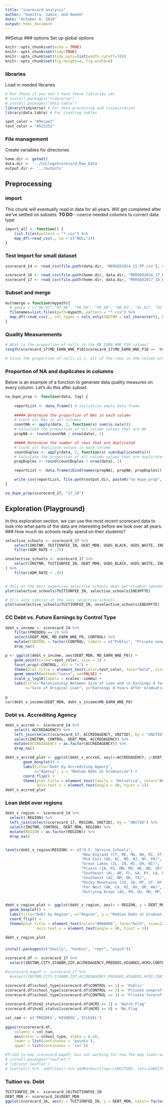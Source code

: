 ```yaml
---
title: "scorecard_analysis"
author: "Sumitra, Jamie, and Naeem"
date: "October 8, 2019"
output: html_document
---
```


##Setup
### options
Set up global options

```r
knitr::opts_chunk$set(echo = TRUE)
knitr::opts_chunk$set(tidy=TRUE)
knitr::opts_chunk$set(tidy.opts=list(width.cutoff=70))
knitr::opts_chunk$set(fig.height=4, fig.width=6)
```


### libraries
Load in needed libraries 
```r
# Run these if you don't have these libraries yet
# install.packages("tidyverse") 
# install.packages("data.table")
library(tidyverse) # For data processing and visualization
library(data.table) # For creating tables

spot_color = "#9ecae1" 
text_color = "#525252"
```

### File management
Create variables for directories
```r
home.dir <- getwd()
data.dir <- '../CollegeScorecard_Raw_Data'
output.dir <- '../outputs'
```

## Preprocessing
### import
This chunk will eventually read in data for all years. Will get completed after we've settled on subsets. 
__TO DO__
- coerce needed columns to correct data type
```r
import_all <- function() {
    list.files(pattern = "*.csv") %>% 
    map_df(~read_csv(., na = c("NULL")))
}
```

### Test Import for small dataset
```r

scorecard_14 <- read_csv(file.path(data.dir, 'MERGED2014_15_PP.csv'), na = c("NULL", "PrivacySuppressed")) 

scorecard_16 <- read_csv(file.path(home.dir, data.dir, "MERGED2016_17_PP.csv"), na = c("NULL", "PrivacySuppressed"))
scorecard_17 <- read_csv(file.path(home.dir, data.dir, "MERGED2017_18_PP.csv"), na = c("NULL", "PrivacySuppressed"))
```

### Subset and merge
```r
multmerge = function(mypath){
  # years = c("96_97","97_98", "98_99", "99_00", "00_01", "01_02", "02_03", "03_04", "04_05", "05_06", "06_07", "07_08", "08_09", "09_10", "10_11", "11_12", "12_13", "13_14", "14_15", "15_16", "16_17", "17_18")
  filenames=list.files(path=mypath, pattern = "*.csv") %>% 
  map_df(~read_csv(., col_types = cols_only(INSTNM = col_character(), HCM2 = col_integer(), PREDDEG = col_integer(), HIGHDEG = col_integer(), REGION = col_integer()), na = c("", "NA")), .id = years)
}
```


### Quality Measurements
```r
# What is the proportion of nulls in the MD_EARN_WNE_P10 column?
length(scorecard_17$MD_EARN_WNE_P10[scorecard_17$MD_EARN_WNE_P10 == 'NULL']) /nrow(scorecard_17)

# Since the proportion of nulls is 1, all of the rows in the column are NULL.
```

### Proportion of NA and duplicates in columns
Below is an example of a function to generate data quality measures on every column. Let's do this after subset. 
```r
na_dupe_prop <- function(data, tag) {
  
    reportList <- data_frame() # initialize empty data frame
    
    ##### Determine the proportion of NAs in each column
    # Count all NAs in all columns
    countNA <- apply(data, 2, function(x) sum(is.na(x)))
    # Calculate the proportion of all column values that are NA
    propNA <- round(countNA / nrow(data), 2)

    ##### Determine the number of rows that are duplicated
    # Count all duplicate values in each column
    countDuples <- apply(data, 2, function(x) sum(duplicated(x)))
    # Calculate the proportion of all column values that are duplicates
    propDuples <- round(countDuples / nrow(data), 2)

    reportList <- data.frame(cbind(names(propNA), propNA, propDuples))

    write_csv(reportList, file.path(output.dir, paste0("na_dupe_prop", tag, ".csv")))
}

na_dupe_prop(scorecard_17, "17_18")
```

## Exploration (Playground)

In this exploration section, we can use the most recent scorecard data to look into what parts of the data are interesting before we look over all years.
### How much do schools really spend on their students?
```r
selective_schools <- scorecard_17 %>%
    select(INSTNM, TUITIONFEE_IN, DEBT_MDN, UGDS_BLACK, UGDS_WHITE, INEXPFTE, ADM_RATE, AVGFACSAL) %>%
    filter(ADM_RATE < .25)

unselective_schools <- scorecard_17 %>%
    select(INSTNM, TUITIONFEE_IN, DEBT_MDN, UGDS_BLACK, UGDS_WHITE, INEXPFTE, ADM_RATE, AVGFACSAL
) %>%
    filter(ADM_RATE < .95)


# Only at the most expensive selective schools does per-student spending really go up with tuition 
plot(selective_schools$TUITIONFEE_IN, selective_schools$INEXPFTE)

# It's very similar at the less selective schools
plot(unselective_schools$TUITIONFEE_IN, unselective_schools$INEXPFTE)
```

### CC Debt vs. Future Earnings by Control Type
```r
debt_v_income <- scorecard_14 %>%
    filter(PREDDEG == 2) %>%
    select(DEBT_MDN, MD_EARN_WNE_P8, CONTROL) %>%
    mutate(CONTROL = factor(CONTROL, labels = c("Public", "Private nonprofit", "Private for-profit"))) %>%
    drop_na()

p <- ggplot(debt_v_income, aes(DEBT_MDN, MD_EARN_WNE_P8)) +
    geom_point(colour=spot_color, size = 2) +
    facet_wrap(~CONTROL, dir = "v") +
    theme(plot.title = element_text(color=text_color, face="bold", size=12, hjust=.5, lineheight=.65)) +
    geom_smooth(method="loess", se=FALSE) +
    scale_y_log10(labels = scales::comma) +
    labs(title="Relationship Between Size of Loan and \n Earnings 8 Years After Graduation \n By Type of School \n (Associate degrees only)",
         x="Size of Original Loan", y="Earnings 8 Years After Graduation") 
    
p
cor(debt_v_income$DEBT_MDN, debt_v_income$MD_EARN_WNE_P8)

```
### Debt vs. Accrediting Agency
```r
debt_v_accred <- scorecard_14 %>%
    select(-ACCREDAGENCY) %>%
    left_join(select(scorecard_17, ACCREDAGENCY, UNITID), by = "UNITID") %>%
    select(INSTNM, CONTROL, DEBT_MDN, ACCREDAGENCY) %>%
    mutate(ACCREDAGENCY = as.factor(ACCREDAGENCY)) %>%
    drop_na()

debt_v_accred_plot <- ggplot(debt_v_accred, aes(x=ACCREDAGENCY, y=DEBT_MDN)) + 
        geom_boxplot() +
        labs(title="Debt by Accrediting Agency",
             x="Agency", y = "Median Debt at Graduation") +
        coord_flip() +
        theme(plot.title = element_text(family = "Helvetica", color="#666666", face="bold", size=12, hjust=.5),
              axis.text.x = element_text(angle = 90, hjust = 1))
debt_v_accred_plot
```

### Loan debt over regions
```r
debt_v_region <- scorecard_14 %>% 
  select(-REGION) %>% 
  left_join(select(scorecard_17, REGION, UNITID), by = "UNITID") %>% 
  select(INSTNM, CONTROL, DEBT_MDN, REGION) %>% 
  mutate(REGION = as.factor(REGION)) %>% 
  drop_na()


levels(debt_v_region$REGION) <- c("U.S. Service Schools",
                                  "New England (CT, ME, MA, NH, RI, VT)",
                                  "Mid East (DE, DC, MD, NJ, NY, PA)",
                                  "Great Lakes (IL, IN, MI, OH, WI)",
                                  "Plains (IA, KS, MN, MO, NE, ND, SD)",
                                  "Southeast (AL, AR, FL, GA, KY, LA, MS, NC, SC, TN, VA, WV)",
                                  "Southwest (AZ, NM, OK, TX)",
                                  "Rocky Mountains (CO, ID, MT, UT, WY)",
                                  "Far West (AK, CA, HI, NV, OR, WA)",
                                  "Outlying Areas (AS, FM, GU, MH, MP, PR, PW, VI")


debt_v_region_plot <- ggplot(debt_v_region, aes(x = REGION, y = DEBT_MDN)) +
  geom_boxplot() +
  labs(title="Debt by Region", x="Region", y = "Median Debt at Graduation") +
  coord_flip() +
  theme(plot.title = element_text(color="#666666", face="bold", size=12, hjust=.5),
              axis.text.x = element_text(angle = 90, hjust = 1))

debt_v_region_plot  
```

### 
```r
install.packages(c("GGally", "hexbin", "repr", "psych"))

scorecard.df <- scorecard_17 %>% 
  select(INSTNM,CITY,STABBR,ZIP,ACCREDAGENCY,PREDDEG,HIGHDEG,HCM2,CONTROL,REGION,RELAFFIL,COSTT4_A,COSTT4_P,TUITIONFEE_IN,TUITIONFEE_OUT,TUITIONFEE_PROG,OPEID,OPEID6,MAIN,NUMBRANCH,ST_FIPS,CURROPER,ICLEVEL,OPEFLAG) 

#scorecard.mapdf <- scorecard_17 %>% 
  #select(INSTNM,CITY,STABBR,ZIP,ACCREDAGENCY,PREDDEG,HIGHDEG,HCM2,CONTROL,REGION,RELAFFIL,COSTT4_A,COSTT4_P,TUITIONFEE_IN,TUITIONFEE_OUT,TUITIONFEE_PROG,OPEID,OPEID6,MAIN,NUMBRANCH,ST_FIPS,CURROPER,ICLEVEL,OPEFLAG,LATITUDE,LONGITUDE) %>% filter(HCM2==1)

scorecard.df$school_type[scorecard.df$CONTROL == 1] = 'Public'
scorecard.df$school_type[scorecard.df$CONTROL == 2] = 'Private nonprofit'
scorecard.df$school_type[scorecard.df$CONTROL == 3] = 'Private forprofit'
  
scorecard.df$hcm2_status[scorecard.df$HCM2 == 1] = 'Watch_Flag'
scorecard.df$hcm2_status[scorecard.df$HCM2 == 0] = 'No_Flag'

col_nam <- c('PREDDEG','HIGHDEG','ICLEVEL')
            
ggpairs(scorecard.df,
    columns = col_nam,
    aes(color = school_type, alpha = 0.4),
    lower = list(continuous = 'points'),
    upper = list(continuous = 'cor'))

#Tried to map scorecard.mapdf, but not working for now.The map looks weird. 
# install.packages("leaflet")
# library('leaflet')
# leaflet() %>%  addTiles() %>% addMarkers(lng=~LONGITUDE, lat=~LONGITUDE, popup=~sprintf('%s<br/>%s', ZIP, STABBR,CITY), data= scorecard.mapdf)
```


### Tuition vs. Debt
```r
TUITIONFEE_IN <- scorecard_16$TUITIONFEE_IN
DEBT_MDN <- scorecard_16$DEBT_MDN
ggplot(scorecard_16, aes(x = TUITIONFEE_IN, y = DEBT_MDN, color= factor(scorecard_16$CONTROL))) + geom_point()
```







